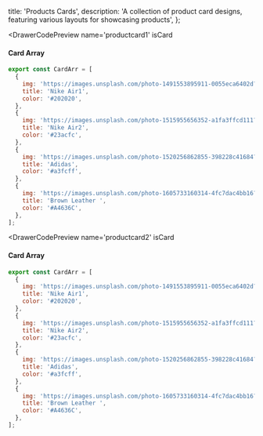   title: 'Products Cards',
  description:
    'A collection of product card designs, featuring various layouts for showcasing products',
};

<div className='grid lg:grid-cols-2 gap-5'>

<DrawerCodePreview
  name='productcard1'
  isCard
>

#### Card Array

```jsx
export const CardArr = [
  {
    img: 'https://images.unsplash.com/photo-1491553895911-0055eca6402d?q=80&w=800&auto=format&fit=crop',
    title: 'Nike Air1',
    color: '#202020',
  },
  {
    img: 'https://images.unsplash.com/photo-1515955656352-a1fa3ffcd111?q=80&w=800&auto=format&fit=crop',
    title: 'Nike Air2',
    color: '#23acfc',
  },
  {
    img: 'https://images.unsplash.com/photo-1520256862855-398228c41684?q=80&w=800&auto=format&fit=crop',
    title: 'Adidas',
    color: '#a3fcff',
  },
  {
    img: 'https://images.unsplash.com/photo-1605733160314-4fc7dac4bb16?q=80&w=800&auto=format&fit=crop',
    title: 'Brown Leather ',
    color: '#A4636C',
  },
];
```

</DrawerCodePreview>

<DrawerCodePreview
  name='productcard2'
  isCard
>

#### Card Array

```jsx
export const CardArr = [
  {
    img: 'https://images.unsplash.com/photo-1491553895911-0055eca6402d?q=80&w=800&auto=format&fit=crop',
    title: 'Nike Air1',
    color: '#202020',
  },
  {
    img: 'https://images.unsplash.com/photo-1515955656352-a1fa3ffcd111?q=80&w=800&auto=format&fit=crop',
    title: 'Nike Air2',
    color: '#23acfc',
  },
  {
    img: 'https://images.unsplash.com/photo-1520256862855-398228c41684?q=80&w=800&auto=format&fit=crop',
    title: 'Adidas',
    color: '#a3fcff',
  },
  {
    img: 'https://images.unsplash.com/photo-1605733160314-4fc7dac4bb16?q=80&w=800&auto=format&fit=crop',
    title: 'Brown Leather ',
    color: '#A4636C',
  },
];
```

</DrawerCodePreview>
</div>
